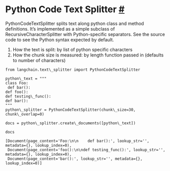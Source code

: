  Python Code Text Splitter
 [#](#python-code-text-splitter "Permalink to this headline")
=========================================================================================
 PythonCodeTextSplitter splits text along python class and method definitions. It’s implemented as a simple subclass of RecursiveCharacterSplitter with Python-specific separators. See the source code to see the Python syntax expected by default.
1. How the text is split: by list of python specific characters
2. How the chunk size is measured: by length function passed in (defaults to number of characters)
```
from langchain.text\_splitter import PythonCodeTextSplitter
```
```
python\_text = """
class Foo:
 def bar():
def foo():
def testing\_func():
def bar():
"""
python\_splitter = PythonCodeTextSplitter(chunk\_size=30, chunk\_overlap=0)
```
```
docs = python\_splitter.create\_documents([python\_text])
```
```
docs
```
```
[Document(page_content='Foo:\n\n    def bar():', lookup_str='', metadata={}, lookup_index=0),
 Document(page_content='foo():\n\ndef testing_func():', lookup_str='', metadata={}, lookup_index=0),
 Document(page_content='bar():', lookup_str='', metadata={}, lookup_index=0)]
```
